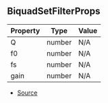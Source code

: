 ## BiquadSetFilterProps

| Property | Type | Value |
| ----------- | ----------- | ----------- |
| Q | number | N/A |
| f0 | number | N/A |
| fs | number | N/A |
| gain | number | N/A |


- [Source](https://github.com/Androz2091/discord-player/blob/e5339f1/packages/equalizer/src/biquad/Biquad.ts#L3)